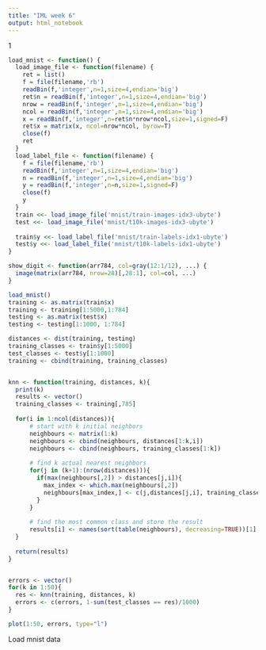 ```yaml
---
title: "IML week 6"
output: html_notebook
---
```



1
```r
load_mnist <- function() {
  load_image_file <- function(filename) {
    ret = list()
    f = file(filename,'rb')
    readBin(f,'integer',n=1,size=4,endian='big')
    ret$n = readBin(f,'integer',n=1,size=4,endian='big')
    nrow = readBin(f,'integer',n=1,size=4,endian='big')
    ncol = readBin(f,'integer',n=1,size=4,endian='big')
    x = readBin(f,'integer',n=ret$n*nrow*ncol,size=1,signed=F)
    ret$x = matrix(x, ncol=nrow*ncol, byrow=T)
    close(f)
    ret
  }
  load_label_file <- function(filename) {
    f = file(filename,'rb')
    readBin(f,'integer',n=1,size=4,endian='big')
    n = readBin(f,'integer',n=1,size=4,endian='big')
    y = readBin(f,'integer',n=n,size=1,signed=F)
    close(f)
    y
  }
  train <<- load_image_file('mnist/train-images-idx3-ubyte')
  test <<- load_image_file('mnist/t10k-images-idx3-ubyte')
  
  train$y <<- load_label_file('mnist/train-labels-idx1-ubyte')
  test$y <<- load_label_file('mnist/t10k-labels-idx1-ubyte')  
}

show_digit <- function(arr784, col=gray(12:1/12), ...) {
  image(matrix(arr784, nrow=28)[,28:1], col=col, ...)
}

load_mnist()
training <- as.matrix(train$x)
training <- training[1:5000,1:784]
testing <- as.matrix(test$x)
testing <- testing[1:1000, 1:784]

distances <- dist(training, testing)
training_classes <- train$y[1:5000]
test_classes <- test$y[1:1000]
training <- cbind(training, training_classes)


knn <- function(training, distances, k){
  print(k)
  results <- vector()
  training_classes <- training[,785]
  
  for(i in 1:ncol(distances)){
      # start with k initial neighbors
      neighbours <- matrix(1:k)
      neighbours <- cbind(neighbours, distances[1:k,i])
      neighbours <- cbind(neighbours, training_classes[1:k])
      
      # find k actual nearest neighbors
      for(j in (k+1):(nrow(distances))){
        if(max(neighbours[,2]) > distances[j,i]){
          max_index <- which.max(neighbours[,2])
          neighbours[max_index,] <- c(j,distances[j,i], training_classes[j])
        }
      }
      
      # find the most common class and store the result
      results[i] <- names(sort(table(neighbours), decreasing=TRUE))[1]
  }
  
  return(results)
}


errors <- vector()
for(k in 1:50){
  res <- knn(training, distances, k)
  errors <- c(errors, 1-sum(test_classes == res)/1000)
}

plot(1:50, errors, type="l")

```


Load mnist data
```r

```


